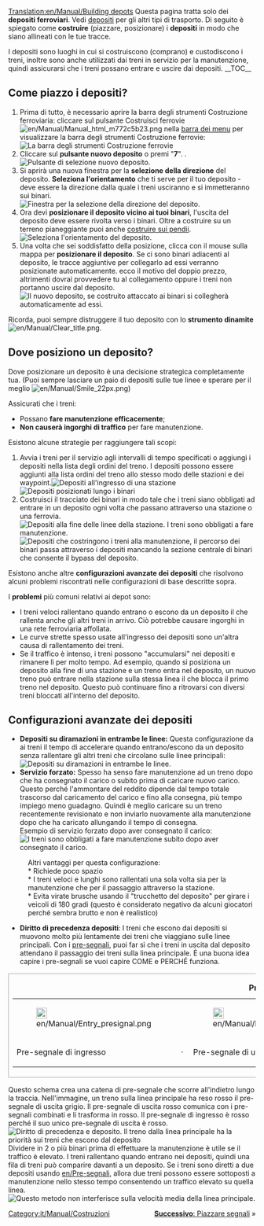 [[Translation:en/Manual/Building depots]]
{{it/Manual/Tutorial}}
Questa pagina tratta solo dei '''depositi ferroviari'''. Vedi [[it/Manual/Depositi|depositi]] per gli altri tipi di trasporto. Di seguito è spiegato come '''costruire''' (piazzare, posizionare) i '''depositi''' in modo che siano allineati con le tue tracce.

I depositi sono luoghi in cui si costruiscono (comprano) e custodiscono i treni, inoltre sono anche utilizzati dai treni in servizio per la manutenzione, quindi assicurarsi che i treni possano entrare e uscire dai depositi.
__TOC__
== Come piazzo i depositi? ==
#Prima di tutto, è necessario aprire la barra degli strumenti Costruzione ferroviaria: cliccare sul pulsante Costruisci ferrovie [[File:en/Manual/Manual html m772c5b23.png]] nella [[it/Interfaccia di gioco#la-barra-dei-menu|barra dei menu]] per visualizzare la barra degli strumenti Costruzione ferrovie: <br/> [[File:it/Manual/Railroad Construction.png|none|frame|La barra degli strumenti Costruzione ferrovie]]
#Cliccare sul '''pulsante nuovo deposito''' o premi "'''7'''". . <br/> [[File:it/Manual/New depot.png|none|frame|Pulsante di selezione nuovo deposito.]]
# Si aprirà una nuova finestra per la '''selezione della direzione''' del deposito. '''Seleziona l'orientamento''' che ti serve per il tuo deposito - deve essere la direzione dalla quale i treni usciranno e si immetteranno sui binari. <br/> [[File:it/Manual/Depot direction.png|none|frame|Finestra per la selezione della direzione del deposito.]]
#Ora devi '''posizionare il deposito vicino ai tuoi binari''', l'uscita del deposito deve essere rivolta verso i binari. Oltre a costruire su un terreno pianeggiante puoi anche [[it/Archive/Manual/Settings/Costruire sui pendii|costruire sui pendii]]. <br/> [[File:it/Manual/Posizionamento deposito ferroviario.png|none|frame|Seleziona l'orientamento del deposito.]]
# Una volta che sei soddisfatto della posizione, clicca con il mouse sulla mappa per '''posizionare il deposito '''. Se ci sono binari adiacenti al deposito, le tracce aggiuntive per collegarlo ad essi verranno posizionate automaticamente. ecco il motivo del doppio prezzo, altrimenti dovrai provvedere tu al collegamento oppure i treni non portanno uscire dal deposito.[[File:it/Manual/Deposito ferroviario appena posato.png|none|frame|Il nuovo deposito, se costruito attaccato ai binari si collegherà automaticamente ad essi.]]

Ricorda, puoi sempre distruggere il tuo deposito con lo '''strumento dinamite''' [[File:en/Manual/Clear title.png]].

== Dove posiziono un deposito? ==
Dove posizionare un deposito è una decisione strategica completamente tua. (Puoi sempre lasciare un paio di depositi sulle tue linee e sperare per il meglio [[File:en/Manual/Smile 22px.png]])

Assicurati che i treni:
* Possano '''fare manutenzione efficacemente''';
*  '''Non causerà ingorghi di traffico''' per fare manutenzione.

Esistono alcune strategie per raggiungere tali scopi:
#Avvia i treni per il servizio agli intervalli di tempo specificati o aggiungi i depositi nella lista degli ordini del treno. I depositi possono essere aggiunti alla lista ordini del treno allo stesso modo delle stazioni e dei waypoint.[[File:en/Manual/Depot at station entrance.png|none|frame|Depositi all'ingresso di una stazione]][[File:en/Manual/Depots-basic.png|none|frame|Depositi posizionati lungo i binari]]
# Costruisci il tracciato dei binari in modo tale che i treni siano obbligati ad entrare in un deposito ogni volta che passano attraverso una stazione o una ferrovia.[[File:en/Manual/Depot end of station.png|none|frame|Depositi alla fine delle linee della stazione. I treni sono obbligati a fare manutenzione.]][[File:en/Manual/Depots-forced.png|none|frame|Depositi che costringono i treni alla manutenzione, il percorso dei binari passa attraverso i depositi mancando la sezione centrale di binari che consente il bypass del deposito.]]

Esistono anche altre '''configurazioni avanzate dei depositi''' che risolvono alcuni problemi riscontrati nelle configurazioni di base descritte sopra.

I '''problemi''' più comuni relativi ai depot sono:
* I treni veloci rallentano quando entrano o escono da un deposito il che rallenta anche gli altri treni in arrivo. Ciò potrebbe causare ingorghi in una rete ferroviaria affollata.
* Le curve strette spesso usate all'ingresso dei depositi sono un'altra causa di rallentamento dei treni.
* Se il traffico è intenso, i treni possono "accumularsi" nei depositi e rimanere lì per molto tempo. Ad esempio, quando si posiziona un deposito alla fine di una stazione e un treno entra nel deposito, un nuovo treno può entrare nella stazione sulla stessa linea il che blocca il primo treno nel deposito. Questo può continuare fino a ritrovarsi con diversi treni bloccati all'interno del deposito.

== Configurazioni avanzate dei depositi ==
* '''Depositi su diramazioni in entrambe le linee:''' Questa configurazione da ai treni il tempo di accelerare quando entrano/escono da un deposito senza rallentare gli altri treni che circolano sulle linee principali:<br/>[[File:en/Manual/Depots-at-both-lines.png|none|frame|Depositi su diramazioni in entrambe le linee.]]
* '''Servizio forzato:''' Spesso ha senso fare manutenzione ad un treno dopo che ha consegnato il carico o subito prima di caricare nuovo carico. Questo perché l'ammontare del reddito dipende dal tempo totale trascorso dal caricamento del carico e fino alla consegna, più tempo impiego meno guadagno. Quindi è meglio caricare su un treno recentemente revisionato e non inviarlo nuovamente alla manutenzione dopo che ha caricato allungando il tempo di consegna.<br/>Esempio di servizio forzato dopo aver consegnato il carico:<br/>[[File:it/Manual/Unload-then-service.png|none|frame|I treni sono obbligati a fare manutenzione subito dopo aver consegnato il carico.]]
: Altri vantaggi per questa configurazione:
: * Richiede poco spazio
: * I treni veloci e lunghi sono rallentati una sola volta sia per la manutenzione che per il passaggio attraverso la stazione.
: * Evita virate brusche usando il "trucchetto del deposito" per girare i veicoli di 180 gradi (questo è considerato negativo da alcuni giocatori perché sembra brutto e non è realistico)
*'''Diritto di precedenza depositi''': I treni che escono dai depositi si muovono molto più lentamente dei treni che viaggiano sulle linee principali. Con i [[en/Pre-segnali|pre-segnali]], puoi far sì che i treni in uscita dal deposito attendano il passaggio dei treni sulla linea principale. È una buona idea capire i pre-segnali se vuoi capire COME e PERCHÉ funziona.
{|
|style="border: 1px solid darkgray;"|
{| align="center"
|+'''Pre-segnali'''
|- align="center"
|style="border: none;"|[[File:en/Manual/Entry presignal.png|22px]]
|style="border: none;"|
|style="border: none;"|[[File:en/Manual/Exit presignal.png|22px]]
|style="border: none;"|
|style="border: none;"|[[File:en/Manual/Combo presignal.png|22px]]
|- align="center"
|style="border: none;"|Pre-segnale di ingresso
|style="border: none;"|&nbsp;&middot;&nbsp;
|style="border: none;"|Pre-segnale di uscita
|style="border: none;"|&nbsp;&middot;&nbsp;
|style="border: none;"|Pre-segnale combinato
|}
|}
Questo schema crea una catena di pre-segnale che scorre all'indietro lungo la traccia. Nell'immagine, un treno sulla linea principale ha reso rosso il pre-segnale di uscita grigio. Il pre-segnale di uscita rosso comunica con i pre-segnali combinati e li trasforma in rosso. Il pre-segnale di ingresso è rosso perché il suo unico pre-segnale di uscita è rosso.<br/>[[File:en/Manual/Right-of-way depot.png|none|frame|Diritto di precedenza e deposito. Il treno dalla linea principale ha la priorità sui treni che escono dal deposito]]
Dividere in 2 o più binari prima di effettuare la manutenzione è utile se il traffico è elevato. I treni rallentano quando entrano nei depositi, quindi una fila di treni può comparire davanti a un deposito. Se i treni sono diretti a due depositi usando [[en/Pre-segnali]], allora due treni possono essere sottoposti a manutenzione nello stesso tempo consentendo un traffico elevato su quella linea.<br/>[[File:en/Manual/Split-before-servicing.png|none|frame|Questo metodo non interferisce sulla velocità media della linea principale.]]

<span style="float: right">[[it/Manual/Piazzare segnali|'''Successivo''': Piazzare segnali]] &raquo;</span>

[[Category:it/Manual/Costruzioni]]